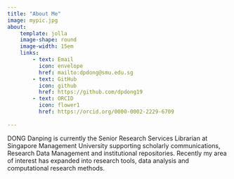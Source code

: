 ```yaml
---
title: "About Me"
image: mypic.jpg
about:
    template: jolla
    image-shape: round
    image-width: 15em
    links:
        - text: Email
          icon: envelope
          href: mailto:dpdong@smu.edu.sg
        - text: GitHub
          icon: github
          href: https://github.com/dpdong19
        - text: ORCID
          icon: flower1
          href: https://orcid.org/0000-0002-2229-6709
          
---
```


DONG Danping is currently the Senior Research Services Librarian at Singapore Management University supporting scholarly communications, Research Data Management and institutional repositories. Recently my area of interest has expanded into research tools, data analysis and computational research methods. 